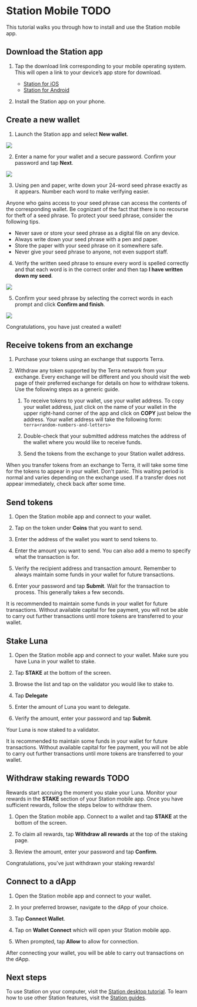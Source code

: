 
# Station Mobile TODO

This tutorial walks you through how to install and use the Station mobile app.

## Download the Station app

1. Tap the download link corresponding to your mobile operating system. This will open a link to your device’s app store for download.

   - [Station for iOS](https://apps.apple.com/app/id1548434735)
   - [Station for Android](https://play.google.com/store/apps/details?id=money.terra.station)

2. Install the Station app on your phone.

## Create a new wallet

1. Launch the Station app and select **New wallet**.

<img className="readme-img-sm" src="/img/screens/mobile/new-wallet.png" />

2. Enter a name for your wallet and a secure password. Confirm your password and tap **Next**.

<img className="readme-img-sm" src="/img/screens/mobile/new-input.png" />

3. Using pen and paper, write down your 24-word seed phrase exactly as it appears. Number each word to make verifying easier.

<Admonition type="danger" icon="🔥" title="Protect your seed phrase">
Anyone who gains access to your seed phrase can access the contents of the corresponding wallet. Be cognizant of the fact that there is no recourse for theft of a seed phrase. To protect your seed phrase, consider the following tips.

- Never save or store your seed phrase as a digital file on any device.
- Always write down your seed phrase with a pen and paper.
- Store the paper with your seed phrase on it somewhere safe.
- Never give your seed phrase to anyone, not even support staff.
  </Admonition>

4. Verify the written seed phrase to ensure every word is spelled correctly and that each word is in the correct order and then tap **I have written down my seed**.

<img className="readme-img-sm" src="/img/screens/mobile/seed.png" />

5. Confirm your seed phrase by selecting the correct words in each prompt and click **Confirm and finish**.

<img className="readme-img-sm" src="/img/screens/mobile/confirm.png" />

Congratulations, you have just created a wallet!

## Receive tokens from an exchange

1. Purchase your tokens using an exchange that supports Terra.

2. Withdraw any token supported by the Terra network from your exchange. Every exchange will be different and you should visit the web page of their preferred exchange for details on how to withdraw tokens. Use the following steps as a generic guide.

   1. To receive tokens to your wallet, use your wallet address. To copy your wallet address, just click on the name of your wallet in the upper right-hand corner of the app and click on **COPY** just below the address. Your wallet address will take the following form: `terra<random-numbers-and-letters>`

   2. Double-check that your submitted address matches the address of the wallet where you would like to receive funds.

   3. Send the tokens from the exchange to your Station wallet address.

<Admonition type="caution" icon="☢️" title="Transfer wait times">

When you transfer tokens from an exchange to Terra, it will take some time for the tokens to appear in your wallet. Don't panic. This waiting period is normal and varies depending on the exchange used. If a transfer does not appear immediately, check back after some time.

</Admonition>

## Send tokens

1. Open the Station mobile app and connect to your wallet.

2. Tap on the token under **Coins** that you want to send.

3. Enter the address of the wallet you want to send tokens to.

4. Enter the amount you want to send. You can also add a memo to specify what the transaction is for.

5. Verify the recipient address and transaction amount. Remember to always maintain some funds in your wallet for future transactions.

6. Enter your password and tap **Submit**. Wait for the transaction to process. This generally takes a few seconds.

<Admonition type="caution" icon="☢️" title="Maintain funds for transaction fees">

It is recommended to maintain some funds in your wallet for future transactions. Without available capital for fee payment, you will not be able to carry out further transactions until more tokens are transferred to your wallet.

</Admonition>

## Stake Luna

1. Open the Station mobile app and connect to your wallet. Make sure you have Luna in your wallet to stake.

2. Tap **STAKE** at the bottom of the screen.

3. Browse the list and tap on the validator you would like to stake to.

4. Tap **Delegate**

5. Enter the amount of Luna you want to delegate.

6. Verify the amount, enter your password and tap **Submit**.

Your Luna is now staked to a validator.

<Admonition type="caution" icon="☢️" title="Maintain funds for transaction fees">

It is recommended to maintain some funds in your wallet for future transactions. Without available capital for fee payment, you will not be able to carry out further transactions until more tokens are transferred to your wallet.

</Admonition>

## Withdraw staking rewards TODO

Rewards start accruing the moment you stake your Luna. Monitor your rewards in the **STAKE** section of your Station mobile app. Once you have sufficient rewards, follow the steps below to withdraw them.

1. Open the Station mobile app. Connect to a wallet and tap **STAKE** at the bottom of the screen.

2. To claim all rewards, tap **Withdraw all rewards** at the top of the staking page.

3. Review the amount, enter your password and tap **Confirm**.

Congratulations, you've just withdrawn your staking rewards!

## Connect to a dApp

1. Open the Station mobile app and connect to your wallet.

2. In your preferred browser, navigate to the dApp of your choice.

3. Tap **Connect Wallet**.

4. Tap on **Wallet Connect** which will open your Station mobile app.

5. When prompted, tap **Allow** to allow for connection.

After connecting your wallet, you will be able to carry out transactions on the dApp.

## Next steps

To use Station on your computer, visit the [Station desktop tutorial](station-desktop.mdx). To learn how to use other Station features, visit the [Station guides](../../../learn/station).
